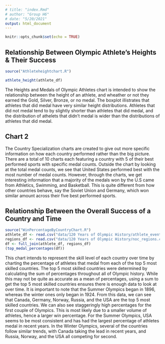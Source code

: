 ```yaml
---
# title: "index.Rmd"
# author: "Group H6"
# date: "5/20/2021"
output: html_document
---
```


```r
knitr::opts_chunk$set(echo = TRUE)
```


## Relationship Between Olympic Athlete's Heights & Their Success
``` r
source("Athleteheightchart.R")
```
``` r
athlete_height(athlete_df)
```

The Heights and Medals of Olympic Athletes chart is intended to show the relationship between the height of an athlete, and wheather or not they earned the Gold, Silver, Bronze, or no medal. The boxplot illistrates that athletes that did medal have very similar height distributions. Athletes that did not medal tend to by slightly shorter than athletes that did medal, and the distribution of athelets that didn't medal is wider than the distributions of athletes that did medal. 

## Chart 2
The Country Specialization charts are created to give out more specific information on how each country performed rather than the big picture. There are a total of 10 charts each featuring a country with 5 of their best performed sports with specific medal counts. Outside the chart by looking at the total medal counts, we see that United States performed best with the most number of medal counts. However, through the charts, we get interesting information that a majority of the medals won by the U.S came from Athletics, Swimming, and Basketball. This is quite different from how other countries behave, say the Soviet Union and Germany, which won similar amount across their five best performed sports.

## Relationship Between the Overall Success of a Country and Time
```r
source("WinPercentageByCountryChart.R")
athlete_df <- read.csv("data/120 Years of Olympic History/athlete_events.csv")
regions_df <- read.csv("data/120 Years of Olympic History/noc_regions.csv")
df <- full_join(athlete_df, regions_df)
(top_medal_percentages(df))
```

This chart intends to represent the skill level of each country over time by
charting the percentage of athletes that medal from each of the top 5 most
skilled countries. The top 5 most skilled countries were determined by
calculating the sum of percentages throughout all of Olympic history. While this
may not be quite as accurate as a mean of percentages, using a sum to get the
top 5 most skilled countries ensures there is enough data to look at over time.
It is important to note that the Summer Olympics began in 1896, whereas the
winter ones only began in 1924. From this data, we can see that Canada, Germany,
Norway, Russia, and the USA are the top 5 most skilled countries. We can also
see staggeringly high percentages for the first couple of Olympics. This is most
likely due to a smaller volume of athletes, hence a larger win percentage. For
the Summer Olympics, USA seems to be most consistent and has had the largest
percentage of athletes medal in recent years. In the Winter Olympics, several
of the countries follow similar trends, with Canada taking the lead in recent
years, and Russia, Norway, and the USA all competing for second.
